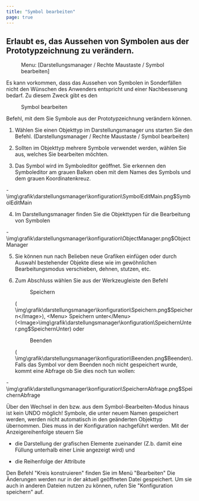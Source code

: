 ```yaml
---
title: "Symbol bearbeiten"
page: true
---
```

## Erlaubt es, das Aussehen von Symbolen aus der Prototypzeichnung zu ver&#228;ndern.

 <Menu> Menu: [Darstellungsmanager / Rechte Maustaste / Symbol bearbeiten] </Menu> 

Es kann vorkommen, dass das Aussehen von Symbolen in Sonderf&#228;llen nicht den W&#252;nschen des Anwenders entspricht und einer Nachbesserung bedarf.
Zu diesem Zweck gibt es den  <Menu>Symbol bearbeiten</Menu>  Befehl, mit dem Sie Symbole aus der Prototypzeichnung ver&#228;ndern k&#246;nnen.


1.  W&#228;hlen Sie einen Objekttyp im Darstellungsmanager uns starten Sie den Befehl. (Darstellungsmanager / Rechte Maustaste / Symbol bearbeiten)

2.  Sollten im Objekttyp mehrere Symbole verwendet werden, w&#228;hlen Sie aus, welches Sie bearbeiten m&#246;chten.

3.  Das Symbol wird im Symboleditor ge&#246;ffnet. Sie erkennen den Symboleditor am grauen Balken oben mit dem Names des Symbols und dem grauen Koordinatenkreuz. 

-<Image>\img\grafik\darstellungsmanager\konfiguration\SymbolEditMain.png$SymbolEditMain</Image>


4.  Im Darstellungsmanager finden Sie die Objekttypen f&#252;r die Bearbeitung von Symbolen 

-<Image>\img\grafik\darstellungsmanager\konfiguration\ObjectManager.png$ObjectManager</Image>


5. Sie k&#246;nnen nun nach Belieben neue Grafiken einf&#252;gen oder durch Auswahl bestehender Objekte diese wie im gew&#246;hnlichen Bearbeitungsmodus verschieben, dehnen, stutzen, etc.

6. Zum Abschluss w&#228;hlen Sie aus der Werkzeugleiste den Befehl <Menu> Speichern</Menu>  (<Image>\img\grafik\darstellungsmanager\konfiguration\Speichern.png$Speichern</Image>), <Menu> Speichern unter</Menu>  (<Image>\img\grafik\darstellungsmanager\konfiguration\SpeichernUnter.png$SpeichernUnter</Image>) oder <Menu> Beenden</Menu>  (<Image>\img\grafik\darstellungsmanager\konfiguration\Beenden.png$Beenden</Image>). Falls das Symbol vor dem Beenden noch nicht gespeichert wurde, kommt eine Abfrage ob Sie dies noch tun wollen: 

-<Image>\img\grafik\darstellungsmanager\konfiguration\SpeichernAbfrage.png$SpeichernAbfrage</Image>





<Warning>
&#220;ber den Wechsel in den bzw. aus dem Symbol-Bearbeiten-Modus hinaus ist kein UNDO m&#246;glich!
</Warning>

<Warning>
Symbole, die unter neuem Namen gespeichert werden, werden nicht automatisch in den ge&#228;nderten Objekttyp &#252;bernommen. Dies muss in der Konfiguration nachgef&#252;hrt werden.
</Warning>
 

<Success>
Mit der Anzeigereihenfolge steuern Sie

-  die Darstellung der grafischen Elemente zueinander (Z.b. damit eine F&#252;llung unterhalb einer Linie angezeigt wird) und


-  die Reihenfolge der Attribute




</Success>

<Success>
Den Befehl &quot;Kreis konstruieren&quot; finden Sie im Men&#252; &quot;Bearbeiten&quot;
</Success>

<Success>
Die &#196;nderungen werden nur in der aktuell ge&#246;ffneten Datei gespeichert. Um sie auch in anderen Dateien nutzen zu k&#246;nnen, rufen Sie &quot;Konfiguration speichern&quot; auf.
</Success>
